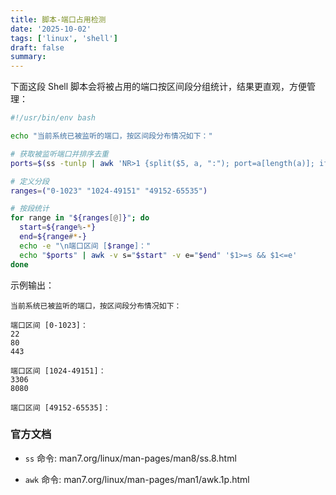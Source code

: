 ```yaml
---
title: 脚本-端口占用检测
date: '2025-10-02'
tags: ['linux', 'shell']
draft: false
summary:
---
```


下面这段 Shell 脚本会将被占用的端口按区间段分组统计，结果更直观，方便管理：

```bash
#!/usr/bin/env bash

echo "当前系统已被监听的端口，按区间段分布情况如下："

# 获取被监听端口并排序去重
ports=$(ss -tunlp | awk 'NR>1 {split($5, a, ":"); port=a[length(a)]; if(port ~ /^[0-9]+$/) print port}' | sort -n | uniq)

# 定义分段
ranges=("0-1023" "1024-49151" "49152-65535")

# 按段统计
for range in "${ranges[@]}"; do
  start=${range%-*}
  end=${range#*-}
  echo -e "\n端口区间 [$range]："
  echo "$ports" | awk -v s="$start" -v e="$end" '$1>=s && $1<=e'
done
```

示例输出：

```
当前系统已被监听的端口，按区间段分布情况如下：

端口区间 [0-1023]：
22
80
443

端口区间 [1024-49151]：
3306
8080

端口区间 [49152-65535]：
```

### 官方文档

-   `ss` 命令: man7.org/linux/man-pages/man8/ss.8.html

-   `awk` 命令: man7.org/linux/man-pages/man1/awk.1p.html
